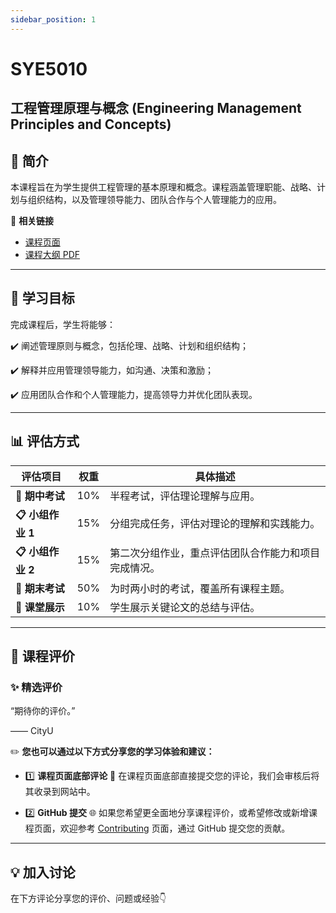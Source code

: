 ```yaml
---
sidebar_position: 1
---
```


# SYE5010
## 工程管理原理与概念 (Engineering Management Principles and Concepts)

## **📘 简介**
本课程旨在为学生提供工程管理的基本原理和概念。课程涵盖管理职能、战略、计划与组织结构，以及管理领导能力、团队合作与个人管理能力的应用。

🔗 **相关链接**
- [课程页面](https://www.cityu.edu.hk/catalogue/pg/202425/course/SYE5010.htm)
- [课程大纲 PDF](https://www.cityu.edu.hk/catalogue/pg/202425/course/SYE5010.pdf)

---

## **🎯 学习目标**

完成课程后，学生将能够：

✔️ 阐述管理原则与概念，包括伦理、战略、计划和组织结构；

✔️ 解释并应用管理领导能力，如沟通、决策和激励；

✔️ 应用团队合作和个人管理能力，提高领导力并优化团队表现。

---

## **📊 评估方式**

| **评估项目**           | **权重** | **具体描述**                                                                                       |
|-----------------------|---------|---------------------------------------------------------------------------------------------------|
| **📂 期中考试**         | 10%      | 半程考试，评估理论理解与应用。                                                                     |
| **📋 小组作业 1**       | 15%      | 分组完成任务，评估对理论的理解和实践能力。                                                          |
| **📋 小组作业 2**       | 15%      | 第二次分组作业，重点评估团队合作能力和项目完成情况。                                                 |
| **📝 期末考试**         | 50%      | 为时两小时的考试，覆盖所有课程主题。                                                                |
| **📑 课堂展示**         | 10%      | 学生展示关键论文的总结与评估。                                                                      |

---

## **💬 课程评价**

### ✨ **精选评价**
<div className={commentStyles.commentBox}>
    <p className={commentStyles.commentText}>
        “期待你的评价。”
    </p>
    <p className={commentStyles.commentAuthor}>—— CityU</p>
</div>

✏️ **您也可以通过以下方式分享您的学习体验和建议：**

- 1️⃣ **课程页面底部评论**
💬 在课程页面底部直接提交您的评论，我们会审核后将其收录到网站中。

- 2️⃣ **GitHub 提交**
🌐 如果您希望更全面地分享课程评价，或希望修改或新增课程页面，欢迎参考 [Contributing](/contributing) 页面，通过 GitHub 提交您的贡献。

---

## **💡 加入讨论**

在下方评论分享您的评价、问题或经验👇
<Utterances />